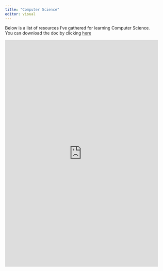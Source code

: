 ```yaml
---
title: "Computer Science"
editor: visual
---
```



Below is a list of resources I've gathered for learning Computer Science. You can download the doc by clicking [here](https://1drv.ms/w/s!AsOqrqp0wphPg_sYKV5M_bBXctLHTA?e=lWp8qj)


<iframe width="100%" height="750" src="https://onedrive.live.com/embed?cid=4F98C274AAAEAAC3&resid=4F98C274AAAEAAC3%2164920&authkey=AM-yZv_cQe2MAzw&em=2" width="476" height="288" frameborder="0" scrolling="no"></iframe>





